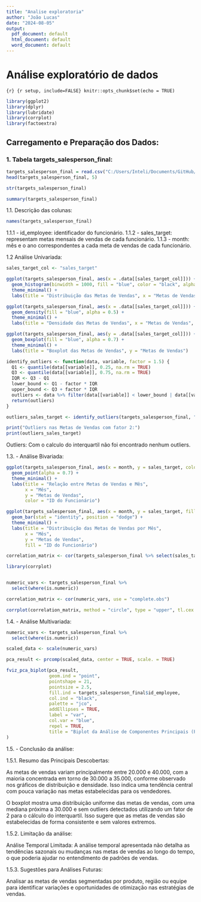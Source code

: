 ```yaml
---
title: "Analise exploratoria"
author: "João Lucas"
date: "2024-08-05"
output:
  pdf_document: default
  html_document: default
  word_document: default
---
```


# Análise exploratório de dados 

```{r} {r setup, include=FALSE}
knitr::opts_chunk$set(echo = TRUE)
```

```r
library(ggplot2)
library(dplyr)
library(lubridate)
library(corrplot)
library(factoextra)
```

## Carregamento e Preparação dos Dados:

### 1. Tabela targets_salesperson_final:

```r
targets_salesperson_final = read.csv("C:/Users/Inteli/Documents/GitHub/Analise_exploratoria_R/Dados/targets_salesperson_final.csv")
head(targets_salesperson_final, 5)
```

```r
str(targets_salesperson_final)
```

```r
summary(targets_salesperson_final)
```

1.1. Descrição das colunas:

```r
names(targets_salesperson_final)
```

1.1.1 - id_employee: identificador do funcionário.
1.1.2 - sales_target: representam metas mensais de vendas de cada funcionário.
1.1.3 - month: mês e o ano correspondentes a cada meta de vendas de cada funcionário.

1.2 Análise Univariada: 

```r
sales_target_col <- "sales_target"

ggplot(targets_salesperson_final, aes(x = .data[[sales_target_col]])) +
  geom_histogram(binwidth = 1000, fill = "blue", color = "black", alpha = 0.7) +
  theme_minimal() +
  labs(title = "Distribuição das Metas de Vendas", x = "Metas de Vendas", y = "Frequência")

ggplot(targets_salesperson_final, aes(x = .data[[sales_target_col]])) +
  geom_density(fill = "blue", alpha = 0.5) +
  theme_minimal() +
  labs(title = "Densidade das Metas de Vendas", x = "Metas de Vendas", y = "Densidade")

ggplot(targets_salesperson_final, aes(y = .data[[sales_target_col]])) +
  geom_boxplot(fill = "blue", alpha = 0.7) +
  theme_minimal() +
  labs(title = "Boxplot das Metas de Vendas", y = "Metas de Vendas")

identify_outliers <- function(data, variable, factor = 1.5) {
  Q1 <- quantile(data[[variable]], 0.25, na.rm = TRUE)
  Q3 <- quantile(data[[variable]], 0.75, na.rm = TRUE)
  IQR <- Q3 - Q1
  lower_bound <- Q1 - factor * IQR
  upper_bound <- Q3 + factor * IQR
  outliers <- data %>% filter(data[[variable]] < lower_bound | data[[variable]] > upper_bound)
  return(outliers)
}

outliers_sales_target <- identify_outliers(targets_salesperson_final, "sales_target", 2)

print("Outliers nas Metas de Vendas com fator 2:")
print(outliers_sales_target)

```

Outliers: Com o calculo do interquartil não foi encontrado nenhum outliers.


1.3. - Análise Bivariada: 

```r
ggplot(targets_salesperson_final, aes(x = month, y = sales_target, color = factor(id_employee))) +
  geom_point(alpha = 0.7) +
  theme_minimal() +
  labs(title = "Relação entre Metas de Vendas e Mês",
       x = "Mês",
       y = "Metas de Vendas",
       color = "ID do Funcionário")

ggplot(targets_salesperson_final, aes(x = month, y = sales_target, fill = factor(id_employee))) +
  geom_bar(stat = "identity", position = "dodge") +
  theme_minimal() +
  labs(title = "Distribuição das Metas de Vendas por Mês",
       x = "Mês",
       y = "Metas de Vendas",
       fill = "ID do Funcionário")

correlation_matrix <- cor(targets_salesperson_final %>% select(sales_target))

library(corrplot)


numeric_vars <- targets_salesperson_final %>%
  select(where(is.numeric))

correlation_matrix <- cor(numeric_vars, use = "complete.obs")

corrplot(correlation_matrix, method = "circle", type = "upper", tl.cex = 0.8, title = "Matriz de Correlação")
```

1.4. - Análise Multivariada:

```r
numeric_vars <- targets_salesperson_final %>%
  select(where(is.numeric))

scaled_data <- scale(numeric_vars)

pca_result <- prcomp(scaled_data, center = TRUE, scale. = TRUE)

fviz_pca_biplot(pca_result, 
                geom.ind = "point", 
                pointshape = 21, 
                pointsize = 2.5,
                fill.ind = targets_salesperson_final$id_employee, 
                col.ind = "black", 
                palette = "jco",
                addEllipses = TRUE,
                label = "var",
                col.var = "blue",
                repel = TRUE,
                title = "Biplot da Análise de Componentes Principais (PCA)"
)
```

1.5. -  Conclusão da análise: 


1.5.1. Resumo das Principais Descobertas:

As metas de vendas variam principalmente entre 20.000 e 40.000, com a maioria concentrada em torno de 30.000 a 35.000, conforme observado nos gráficos de distribuição e densidade. Isso indica uma tendência central com pouca variação nas metas estabelecidas para os vendedores.

O boxplot mostra uma distribuição uniforme das metas de vendas, com uma mediana próxima a 30.000 e sem outliers detectados utilizando um fator de 2 para o cálculo do interquartil. Isso sugere que as metas de vendas são estabelecidas de forma consistente e sem valores extremos.

1.5.2. Limitação da análise:

Análise Temporal Limitada: A análise temporal apresentada não detalha as tendências sazonais ou mudanças nas metas de vendas ao longo do tempo, o que poderia ajudar no entendimento de padrões de vendas.

1.5.3. Sugestões para Análises Futuras:

Analisar as metas de vendas segmentadas por produto, região ou equipe para identificar variações e oportunidades de otimização nas estratégias de vendas.





